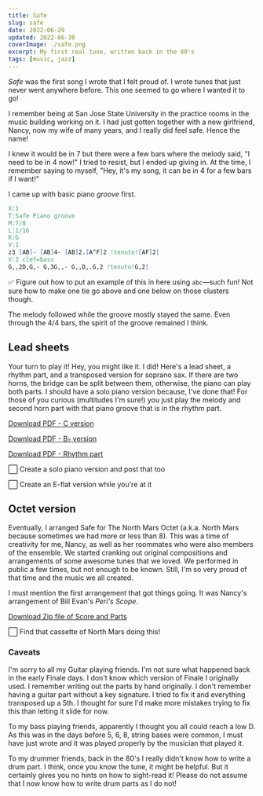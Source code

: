 ```yaml
---
title: Safe
slug: safe
date: 2022-06-29
updated: 2022-06-30
coverImage: ./safe.png
excerpt: My first real tune, written back in the 80's
tags: [music, jazz]
---
```


_Safe_ was the first song I wrote that I felt proud of. I wrote tunes that just never went anywhere before. This one seemed to go where I wanted it to go!

I remember being at San Jose State University in the practice rooms in the music building working on it. I had just gotten together with a new girlfriend, Nancy, now my wife of many years, and I really did feel safe. Hence the name!

I knew it would be in 7 but there were a few bars where the melody said, "I need to be in 4 now!" I tried to resist, but I ended up giving in. At the time, I remember saying to myself, "Hey, it's my song, it can be in 4 for a few bars if I want!"

I came up with basic piano _groove_ first.

```abc
X:1
T:Safe Piano groove
M:7/8
L:1/16
K:G
V:1
z3 [AB]- [AB]4- [AB]2.[A^F]2 !tenuto![AF]2|
V:2 clef=bass
G,,2D,G,- G,3G,,- G,,D,.G,2 !tenuto!G,2|
```

✅ Figure out how to put an example of this in here using `abc`—such fun! Not sure how to make one tie go above and one below on those clusters though.

The melody followed while the groove mostly stayed the same. Even through the 4/4 bars, the spirit of the groove remained I think.

## Lead sheets

Your turn to play it! Hey, you might like it. I did! Here's a lead sheet, a rhythm part, and a transposed version for soprano sax. If there are two horns, the bridge can be split between them, otherwise, the piano can play both parts. I should have a solo piano version because, I've done that! For those of you curious (multitudes I'm sure!) you just play the melody and second horn part with that piano groove that is in the rhythm part.

<p>
  <a href='/charts/safe-c.pdf' download='safe-c.pdf'>
    Download PDF - C version
  </a>
</p>
<p>
  <a href='/charts/safe-bflat.pdf' download='safe-bflat.pdf'>
    Download PDF - B<span>&#9837;</span> version
  </a>
</p>
<p>
  <a href='/charts/safe-rhythm.pdf' download='safe-rhythm.pdf'>
    Download PDF - Rhythm part
  </a>
</p>

⬜ Create a solo piano version and post that too

⬜ Create an E-flat version while you're at it

## Octet version

Eventually, I arranged Safe for The North Mars Octet (a.k.a. North Mars because sometimes we had more or less than 8). This was a time of creativity for me, Nancy, as well as her roommates who were also members of the ensemble. We started cranking out original compositions and arrangements of some awesome tunes that we loved. We performed in public a few times, but not enough to be known. Still, I'm so very proud of that time and the music we all created.

I must mention the first arrangement that got things going. It was Nancy's arrangement of Bill Evan's _Peri's Scope_.

<p>
  <a href='/charts/safe-octet.zip' download='safe-octet.zip'>
    Download Zip file of Score and Parts
  </a>
</p>

⬜ Find that cassette of North Mars doing this!

### Caveats

I'm sorry to all my Guitar playing friends. I'm not sure what happened back in the early Finale days. I don't know which version of Finale I originally used. I remember writing out the parts by hand originally. I don't remember having a guitar part without a key signature. I tried to fix it and everything transposed up a 5th. I thought for sure I'd make more mistakes trying to fix this than letting it slide for now.

To my bass playing friends, apparently I thought you all could reach a low D. As this was in the days before 5, 6, 8, string bases were common, I must have just wrote and it was played properly by the musician that played it.

To my drummer friends, back in the 80's I really didn't know how to write a drum part. I think, once you know the tune, it might be helpful. But it certainly gives you no hints on how to sight-read it! Please do not assume that I now know how to write drum parts as I do not!
